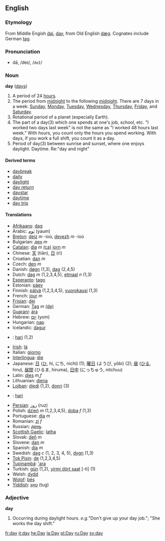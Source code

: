 ==English==
===Etymology===
From Middle Engish [[dai]], [[day]], from Old English [[dæg]]. Cognates include German [[tag]].
===Pronunciation===
*dā, /deɪ/, /<tt>deI</tt>/

===Noun===
'''day''' ([[days]])

#A period of 24 [[hour]]s.
#The period from [[midnight]] to the following [[midnight]]. There are 7 days in a week: [[Sunday]], [[Monday]], [[Tuesday]], [[Wednesday]], [[Thursday]], [[Friday]], and [[Saturday]]. 
#Rotational period of a planet (especially Earth).
#The part of a day(3) which one spends at one's job, school, etc. "I worked two days last week" is not the same as "I worked 48 hours last week." With hours, you count only the hours you spend working. With days, if you work a full shift, you count it as a day.
#Period of day(3) between sunrise and sunset, where one enjoys daylight.  Daytime. Re:"day and night"

====Derived terms====
*[[daybreak]]
*[[daily]]
*[[daylight]]
*[[day return]]
*[[daystar]]
*[[daytime]]
*[[day trip]]

====Translations====
*[[Afrikaans]]: [[dag]]
*Arabic: [[يَوم]] (yaum)
*[[Breton]]: [[deiz]] ''m'' -ioù, [[devezh]] ''m'' -ioù
*Bulgarian: [[ден]] ''m''
*[[Catalan]]: [[dia]] ''m'' [[:ca:dia|(ca)]] [[jorn]] ''m''
*Chinese: [[天]] (tiān), [[日]] (rì)
*Croatian: [[dan]] ''m''
*Czech: [[den]] ''m''
*Danish: [[døgn]] (1,3), [[dag]] (2,4,5)
*Dutch: [[dag]] ''m'' (1,2,3,4,5), [[etmaal]] ''n'' (1,3)
*[[Esperanto]]: [[tago]]
*Estonian: [[päev]]
*Finnish: [[päivä]] (1,2,3,4,5), [[vuorokausi]] (1,3)
*French: [[jour]] ''m''
*[[Frisian]]: [[dei]]
*German: [[Tag]] ''m'' [[:de:Tag|(de)]] 
*[[Guaraní]]: [[ára]]
*Hebrew: [[יום]] (yom)
*Hungarian: [[nap]]
*Icelandic: [[dagur]]
*{{id}}: [[hari]] (1,2)
*[[Irish]]: [[lá]]
*Italian: [[giorno]]
*[[Interlingua]]: [[die]]
*Japanese: [[日]] ([[ひ]], hi, にち, nichi) (1); [[曜日]] (ようび, yōbi) (2); [[昼]] ([[ひる]], hiru), [[昼間]] (ひるま, hiruma), [[日中]] (にっちゅう, nitchuu)
*Latin: [[dies]] ''m,f''
*Lithuanian: [[diena]]
*[[Lojban]]: [[djedi]] (1,2), [[donri]] (3)
*{{ms}}: [[hari]]
*[[Persian]]: [[روز]] (ruz)
*Polish: [[dzień]] ''m'' (1,2,3,4,5), [[doba]] ''f'' (1,3) 
*Portuguese: [[dia]] ''m''
*Romanian: [[zi]] ''f''
*Russian: [[день]]
*[[Scottish Gaelic]]: [[latha]]
*Slovak: [[deň]] ''m''
*Slovene: [[dan]] ''m''
*Spanish: [[día]] ''m''
*Swedish: [[dag]] ''c'' (1, 2, 3, 4, 5), [[dygn]] (1,3)
*[[Tok Pisin]]: [[de]] (1,2,3,4,5)
*[[Tupinambá]]: [['ara]]
*Turkish: [[gün]] (1,2), [[yirmi dört saat]] [-ti] (1)
*Welsh: [[dydd]]
*[[Wolof]]: [[bés]]
*[[Yiddish]]: [[טאָג]] (tug)

<!-- this may be another case of a noun being used as a modifier -->

===Adjective===
'''day'''

#Occurring during daylight hours. <i>e.g.</i>"Don't give up your day job."; "She works the day shift."

[[fr:day]]
[[it:day]]
[[he:Day]]
[[la:Day]]
[[pl:Day]]
[[ru:Day]]
[[sv:day]]